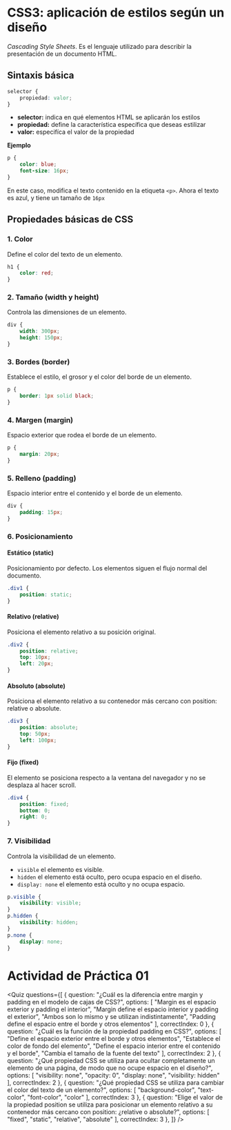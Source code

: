 
# CSS3: aplicación de estilos según un diseño

*Cascading Style Sheets*. Es el lenguaje utilizado para describir la presentación de un documento HTML.

## Sintaxis básica

```css
selector {
    propiedad: valor;
}
```

- **selector:** indica en qué elementos HTML se aplicarán los estilos
- **propiedad:** define la característica específica que deseas estilizar
- **valor:** especifíca el valor de la propiedad

**Ejemplo**
```css
p {
    color: blue;
    font-size: 16px;
}
```

En este caso, modifica el texto contenido en la etiqueta `<p>`. Ahora el texto es azul, y tiene un tamaño de `16px`

## Propiedades básicas de CSS

### 1. Color
Define el color del texto de un elemento.
```css
h1 {
    color: red;
}
```

### 2. Tamaño (width y height)
Controla las dimensiones de un elemento.
```css
div {
    width: 300px;
    height: 150px;
}
```
### 3. Bordes (border)
Establece el estilo, el grosor y el color del borde de un elemento.
```css
p {
    border: 1px solid black;
}
```

### 4. Margen (margin)
Espacio exterior que rodea el borde de un elemento.
```css
p {
    margin: 20px;
}
```

### 5. Relleno (padding)
Espacio interior entre el contenido y el borde de un elemento.
```css
div {
    padding: 15px;
}
```

### 6. Posicionamiento 

#### Estático (static)
Posicionamiento por defecto. Los elementos siguen el flujo normal del documento.
```css
.div1 {
    position: static;
}
```

#### Relativo (relative)
Posiciona el elemento relativo a su posición original.
```css
.div2 {
    position: relative;
    top: 10px;
    left: 20px;
}
```

#### Absoluto (absolute)
Posiciona el elemento relativo a su contenedor más cercano con position: relative o absolute.
```css
.div3 {
    position: absolute;
    top: 50px;
    left: 100px;
}
```

#### Fijo (fixed)
El elemento se posiciona respecto a la ventana del navegador y no se desplaza al hacer scroll.
```css
.div4 {
    position: fixed;
    bottom: 0;
    right: 0;
}
```

### 7. Visibilidad
Controla la visibilidad de un elemento.

- `visible` el elemento es visible.
- `hidden` el elemento está oculto, pero ocupa espacio en el diseño.
- `display: none` el elemento está oculto y no ocupa espacio.

```css
p.visible {
    visibility: visible;
}
p.hidden {
    visibility: hidden;
}
p.none {
    display: none;
}
```

# Actividad de Práctica 01

<Quiz questions={[
	{
		question: "¿Cuál es la diferencia entre margin y padding en el modelo de cajas de CSS?",
		options: [
			"Margin es el espacio exterior y padding el interior",
			"Margin define el espacio interior y padding el exterior",
			"Ambos son lo mismo y se utilizan indistintamente",
			"Padding define el espacio entre el borde y otros elementos"
		],
		correctIndex: 0
	},
    {
		question: "¿Cuál es la función de la propiedad padding en CSS?",
		options: [
			"Define el espacio exterior entre el borde y otros elementos",
			"Establece el color de fondo del elemento",
			"Define el espacio interior entre el contenido y el borde",
			"Cambia el tamaño de la fuente del texto"
		],
		correctIndex: 2
	},
    {
		question: "¿Qué propiedad CSS se utiliza para ocultar completamente un elemento de una página, de modo que no ocupe espacio en el diseño?",
		options: [
			"visibility: none",
			"opacity: 0",
			"display: none",
			"visibility: hidden"
		],
		correctIndex: 2
	},
    {
		question: "¿Qué propiedad CSS se utiliza para cambiar el color del texto de un elemento?",
		options: [
			"background-color",
			"text-color",
			"font-color",
			"color"
		],
		correctIndex: 3
	},
    {
		question: "Elige el valor de la propiedad position se utiliza para posicionar un elemento relativo a su contenedor más cercano con position: ¿relative o absolute?",
		options: [
			"fixed",
			"static",
			"relative",
			"absolute"
		],
		correctIndex: 3
	},
]} />